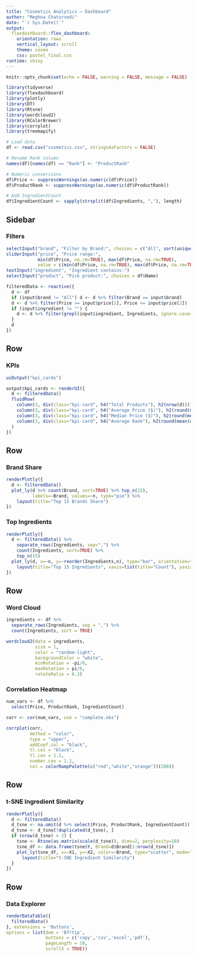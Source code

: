 ```yaml
---
title: "Cosmetics Analytics — Dashboard"
author: "Meghna Chaturvedi"
date: "`r Sys.Date()`"
output: 
  flexdashboard::flex_dashboard:
    orientation: rows
    vertical_layout: scroll
    theme: cosmo
    css: pastel_final.css
runtime: shiny
---
```


```r
knitr::opts_chunk$set(echo = FALSE, warning = FALSE, message = FALSE)

library(tidyverse)
library(flexdashboard)
library(plotly)
library(DT)
library(Rtsne)
library(wordcloud2)
library(RColorBrewer)
library(corrplot)
library(treemapify)

# Load data
df <- read.csv("cosmetics.csv", stringsAsFactors = FALSE)

# Rename Rank column
names(df)[names(df) == "Rank"] <- "ProductRank"

# Numeric conversions
df$Price <- suppressWarnings(as.numeric(df$Price))
df$ProductRank <- suppressWarnings(as.numeric(df$ProductRank))

# Add IngredientCount
df$IngredientCount <- sapply(strsplit(df$Ingredients, ","), length)

```

Sidebar {.sidebar}
-----------------------------------------------------------------------

### Filters

```r
selectInput("brand", "Filter by Brand:", choices = c("All", sort(unique(df$Brand))))
sliderInput("price", "Price range:",
            min(df$Price, na.rm=TRUE), max(df$Price, na.rm=TRUE),
            value = c(min(df$Price, na.rm=TRUE), max(df$Price, na.rm=TRUE)))
textInput("ingredient", "Ingredient contains:")
selectInput("product", "Pick product:", choices = df$Name)

filteredData <- reactive({
  d <- df
  if (input$brand != "All") d <- d %>% filter(Brand == input$brand)
  d <- d %>% filter(Price >= input$price[1], Price <= input$price[2])
  if (input$ingredient != "") {
    d <- d %>% filter(grepl(input$ingredient, Ingredients, ignore.case=TRUE))
  }
  d
})
```

Row {data-height=120}
-----------------------------------------------------------------------

### KPIs

```r
uiOutput("kpi_cards")

output$kpi_cards <- renderUI({
  d <- filteredData()
  fluidRow(
    column(3, div(class="kpi-card", h4("Total Products"), h2(nrow(d)))),
    column(3, div(class="kpi-card", h4("Average Price ($)"), h2(round(mean(d$Price, na.rm=TRUE),2)))),
    column(3, div(class="kpi-card", h4("Median Price ($)"), h2(round(median(d$Price, na.rm=TRUE),2)))),
    column(3, div(class="kpi-card", h4("Average Rank"), h2(round(mean(d$ProductRank, na.rm=TRUE),1))))
  )
})
```

Row
-----------------------------------------------------------------------

### Brand Share

```r
renderPlotly({
  d <- filteredData()
  plot_ly(d %>% count(Brand, sort=TRUE) %>% top_n(15),
          labels=~Brand, values=~n, type="pie") %>%
    layout(title="Top 15 Brands Share")
})
```

### Top Ingredients

```r
renderPlotly({
  d <- filteredData() %>%
    separate_rows(Ingredients, sep=",") %>%
    count(Ingredients, sort=TRUE) %>%
    top_n(15)
  plot_ly(d, x=~n, y=~reorder(Ingredients,n), type="bar", orientation="h") %>%
    layout(title="Top 15 Ingredients", xaxis=list(title="Count"), yaxis=list(title=""))
})
```

Row
-----------------------------------------------------------------------

### Word Cloud

```r
ingredients <- df %>%
  separate_rows(Ingredients, sep = ",") %>%
  count(Ingredients, sort = TRUE)

wordcloud2(data = ingredients,
           size = 1,
           color = "random-light",
           backgroundColor = "white",
           minRotation = -pi/6,
           maxRotation = pi/6,
           rotateRatio = 0.3)
```

### Correlation Heatmap
```r
num_vars <- df %>%
  select(Price, ProductRank, IngredientCount)

corr <- cor(num_vars, use = "complete.obs")

corrplot(corr,
         method = "color",
         type = "upper",
         addCoef.col = "black",
         tl.col = "black",
         tl.cex = 1.2,
         number.cex = 1.2,
         col = colorRampPalette(c("red","white","orange"))(200))
```

Row
-----------------------------------------------------------------------

### t-SNE Ingredient Similarity

```r
renderPlotly({
  d <- filteredData()
  d_tsne <- na.omit(d %>% select(Price, ProductRank, IngredientCount))
  d_tsne <- d_tsne[!duplicated(d_tsne), ]
  if (nrow(d_tsne) > 2) {
    tsne <- Rtsne(as.matrix(scale(d_tsne)), dims=2, perplexity=10)
    tsne_df <- data.frame(tsne$Y, Brand=d$Brand[1:nrow(d_tsne)])
    plot_ly(tsne_df, x=~X1, y=~X2, color=~Brand, type="scatter", mode="markers") %>%
      layout(title="t-SNE Ingredient Similarity")
  }
})
```

Row
-----------------------------------------------------------------------

### Data Explorer

```r
renderDataTable({
  filteredData()
}, extensions = 'Buttons',
options = list(dom = 'Bfrtip',
               buttons = c('copy','csv','excel','pdf'),
               pageLength = 10,
               scrollX = TRUE))
```

